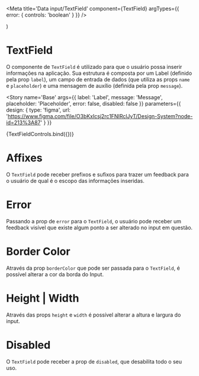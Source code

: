 

<Meta title='Data input/TextField' component={TextField} argTypes={{ error: { controls: 'boolean' } }} />

  <ThemeProvider>
    <TextField {...args} />
  </ThemeProvider>
)

# TextField

O componente de `TextField` é utilizado para que o usuário possa inserir informações na aplicação. Sua estrutura é composta por um Label (definido pela prop `label`), um campo de entrada de dados (que utiliza as props `name` e `placeholder`) e uma mensagem de auxílio (definida pela prop `message`).

<Story
  name='Base'
  args={{ label: 'Label', message: 'Message', placeholder: 'Placeholder', error: false, disabled: false }}
  parameters={{
    design: {
      type: 'figma',
      url: 'https://www.figma.com/file/O3bKxIcsj2rc1FNIRclJyT/Design-System?node-id=213%3A87'
    }
  }}
>
  {TextFieldControls.bind({})}
</Story>

# Affixes

O `TextField` pode receber prefixos e sufixos para trazer um feedback para o usuário de qual é o escopo das informações inseridas.

<Canvas>
  <Story
    name='Affixes'
    parameters={{
      design: {
        type: 'figma',
        url: 'https://www.figma.com/file/O3bKxIcsj2rc1FNIRclJyT/Design-System?node-id=213%3A87'
      }
    }}
  >
    <ThemeProvider>
      <TextField name='prefix' label='Prefix' placeholder='Prefix' prefix='R$' />
      <TextField name='suffix' label='Suffix' placeholder='Suffix' suffix='reais' />
    </ThemeProvider>
  </Story>
</Canvas>

# Error

Passando a prop de `error` para o `TextField`, o usuário pode receber um feedback visível que existe algum ponto a ser alterado no input em questão.

<Canvas>
  <Story
    name='Error'
    parameters={{
      design: {
        type: 'figma',
        url: 'https://www.figma.com/file/O3bKxIcsj2rc1FNIRclJyT/Design-System?node-id=213%3A87'
      }
    }}
  >
    <ThemeProvider>
      <TextField name='error' label='Error' placeholder='Error TextField' message='Required' />
      <TextField name='error' label='Error' placeholder='Error TextField' message='Required' />
      <TextField name='error' label='Error' placeholder='Error TextField' message='Required' />
    </ThemeProvider>
  </Story>
</Canvas>

# Border Color

Através da prop `borderColor` que pode ser passada para o `TextField`, é possível alterar a cor da borda do Input.

<Canvas>
  <Story
    name='Border Color'
    parameters={{
      design: {
        type: 'figma',
        url: 'https://www.figma.com/file/O3bKxIcsj2rc1FNIRclJyT/Design-System?node-id=213%3A87'
      }
    }}
  >
    <ThemeProvider>
      <TextField name='borderColor' label='Border Color' placeholder='Border Color' borderColor='primary' />
    </ThemeProvider>
  </Story>
</Canvas>

# Height | Width

Através das props `height` e `width` é possível alterar a altura e largura do input.

<Canvas>
  <Story
    name='Height | Width'
    parameters={{
      design: {
        type: 'figma',
        url: 'https://www.figma.com/file/O3bKxIcsj2rc1FNIRclJyT/Design-System?node-id=213%3A87'
      }
    }}
  >
    <ThemeProvider>
      <TextField name='height' label='Height' placeholder='Height' height='100px' />
      <TextField name='width' label='Width' placeholder='Width' width='200px' />
      <TextField name='heightWidth' label='Height e Width' placeholder='Height e Width' height='100px' width='200px' />
    </ThemeProvider>
  </Story>
</Canvas>

# Disabled

O `TextField` pode receber a prop de `disabled`, que desabilita todo o seu uso.

<Canvas>
  <Story
    name='Disabled'
    parameters={{
      design: {
        type: 'figma',
        url: 'https://www.figma.com/file/O3bKxIcsj2rc1FNIRclJyT/Design-System?node-id=213%3A87'
      }
    }}
  >
    <ThemeProvider>
      <TextField
        name='disabled'
        label='Disabled'
        placeholder='Disabled TextField'
        disabled
        message='Disabled'
        prefix='R$'
        suffix='reais'
      />
    </ThemeProvider>
  </Story>
</Canvas>

<ArgsTable of={TextField} />
